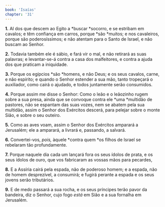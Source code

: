```yaml
---
book: 'Isaías'
chapter: '31'
---
```


**1.** AI dos que descem ao Egito a *buscar *socorro, e se estribam em cavalos; e têm confiança em carros, porque *são *muitos; e nos cavaleiros, porque são poderosíssimos; e não atentam para o Santo de Israel, e não buscam ao Senhor.

**2.** Todavia também ele é sábio, e fará vir o mal, e não retirará as suas palavras; e levantar-se-á contra a casa dos malfeitores, e contra a ajuda dos que praticam a iniquidade.

**3.** Porque os egípcios *são *homens, e não Deus; e os seus cavalos, carne, e não espírito; e quando o Senhor estender a sua mão, tanto tropeçará o auxiliador, como cairá o ajudado, e todos juntamente serão consumidos.

**4.** Porque assim me disse o Senhor: Como o leão e o leãozinho rugem sobre a sua presa, ainda que se convoque contra ele *uma *multidão de pastores, não se espantam das suas vozes, nem se abatem pela sua multidão, assim o Senhor dos Exércitos descerá, para pelejar sobre o monte Sião, e sobre o seu outeiro.

**5.** Como as aves voam, assim o Senhor dos Exércitos amparará a Jerusalém; ele a amparará, a livrará e, passando, a salvará.

**6.** Convertei-vos, *pois,* àquele *contra quem *os filhos de Israel se rebelaram tão profundamente.

**7.** Porque naquele dia cada um lançará fora os seus ídolos de prata, e os seus ídolos de ouro, que vos fabricaram as vossas mãos para pecardes,

**8.** E a Assíria cairá pela espada, não de poderoso homem; e a espada, não de homem desprezível, a consumirá; e fugirá perante a espada e os seus jovens serão tributários.

**9.** E de medo passará a sua rocha, e os seus príncipes terão pavor da bandeira, diz o Senhor, cujo fogo *está* em Sião e a sua fornalha em Jerusalém.